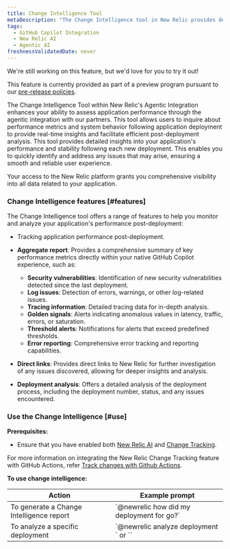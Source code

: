 ```yaml
---
title: Change Intelligence Tool
metaDescription: "The Change Intelligence tool in New Relic provides detailed insights into your application's performance and stability following each new deployment, enabling you to swiftly identify and address any issues that may arise, ensuring a smooth and reliable user experience."
tags:
  - GitHub Copilot Integration 
  - New Relic AI
  - Agentic AI
freshnessValidatedDate: never
---
```


<Callout title="preview">
  We're still working on this feature, but we'd love for you to try it out!

  This feature is currently provided as part of a preview program pursuant to our [pre-release policies](/docs/licenses/license-information/referenced-policies/new-relic-pre-release-policy).
</Callout>

The Change Intelligence Tool within New Relic's Agentic Integration enhances your ability to assess application performance through the agentic integration with our partners. This tool allows users to inquire about performance metrics and system behavior following application deployment to provide real-time insights and facilitate efficient post-deployment analysis. This tool provides detailed insights into your application's performance and stability following each new deployment. This enables you to quickly identify and address any issues that may arise, ensuring a smooth and reliable user experience.

Your access to the New Relic platform grants you comprehensive visibility into all data related to your application.


### Change Intelligence features [#features]

The Change Intelligence tool offers a range of features to help you monitor and analyze your application's performance post-deployment:

- Tracking application performance post-deployment.
- **Aggregate report**: Provides a comprehensive summary of key performance metrics directly within your native GitHub Copilot experience, such as:

  - **Security vulnerabilities**: Identification of new security vulnerabilities detected since the last deployment.
  - **Log issues**: Detection of errors, warnings, or other log-related issues.
  - **Tracing information**: Detailed tracing data for in-depth analysis.
  - **Golden signals**: Alerts indicating anomalous values in latency, traffic, errors, or saturation.
  - **Threshold alerts**: Notifications for alerts that exceed predefined thresholds.
  - **Error reporting**: Comprehensive error tracking and reporting capabilities.

- **Direct links**: Provides direct links to New Relic for further investigation of any issues discovered, allowing for deeper insights and analysis.
- **Deployment analysis**: Offers a detailed analysis of the deployment process, including the deployment number, status, and any issues encountered.


### Use the Change Intelligence [#use]


**Prerequisites:**

- Ensure that you have enabled both [New Relic AI](/docs/new-relic-solutions/new-relic-one/core-concepts/new-relic-ai/#enable) and [Change Tracking](/docs/change-tracking/change-tracking-introduction/).

<Callout variant="tip" title="tip">

For more information on integrating the New Relic Change Tracking feature with GitHub Actions, refer [Track changes with Github Actions](/docs/change-tracking/ci-cd/change-tracking-github-actions).

</Callout>


**To use change intelligence:**

<table>
  <thead>
    <tr>
      <th>Action</th>
      <th>Example prompt</th>
    </tr>
  </thead>
  <tbody>
    <tr>
      <td>To generate a Change Intelligence report</td>
      <td>`@newrelic how did my deployment for <entity_name> go?`</td>
    </tr>
    <tr>
      <td>To analyze a specific deployment</td>
      <td>`@newrelic analyze deployment <deployment_number>` or `<deployment_number>`</td>
    </tr>
  </tbody>
</table>